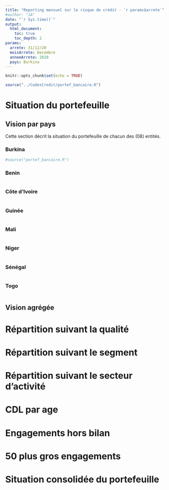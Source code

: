 ```yaml
---
title: "Reporting mensuel sur le risque de crédit - `r params$arrete`"
#author: "JA"
date: "`r Sys.time()`"
output:
  html_document:
    toc: true
    toc_depth: 2
params:
  arrete: 31/12/20
  moisArrete: Decembre
  anneeArrete: 2020
  pays: Burkina
---
```


```r
knitr::opts_chunk$set(echo = TRUE)
```

```r
source("../CodesCredit/portef_bancaire.R")
```


# Situation du portefeuille

## Vision par pays

Cette section décrit la situation du portefeuille de chacun des (08) entités. 

### Burkina
```r
#source("portef_bancaire.R")
```


### Benin
```r
```


### Côte d'Ivoire
```r
```
### Guinée
```r
```
### Mali
```r
```
### Niger
```r
```
### Sénégal
```r
```
### Togo 
```r
```

## Vision agrégée

# Répartition suivant la qualité 
# Répartition suivant le segment
# Répartition suivant le secteur d'activité
# CDL par age
# Engagements hors bilan
# 50 plus gros engagements
# Situation consolidée du portefeuille
# 